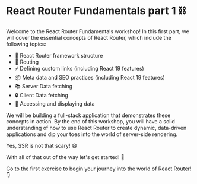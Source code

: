 # React Router Fundamentals part 1 ⛓️

Welcome to the React Router Fundamentals workshop! 
In this first part, we will cover the essential concepts of React Router, which
include the following topics:

- 📖 React Router framework structure
- 🔄 Routing
- ⚡️ Defining custom links (including React 19 features)
- 📦 Meta data and SEO practices (including React 19 features)
- 📚 Server Data fetching 
- 🔒 Client Data fetching
- 🎉 Accessing and displaying data

We will be building a full-stack application that demonstrates these concepts in action.
By the end of this workshop, you will have a solid understanding of how to use React Router
to create dynamic, data-driven applications and dip your toes into the world of server-side rendering.

Yes, SSR is not that scary! 😄

With all of that out of the way let's get started! 🚀

Go to the first exercise to begin your journey into the world of React Router! 👇